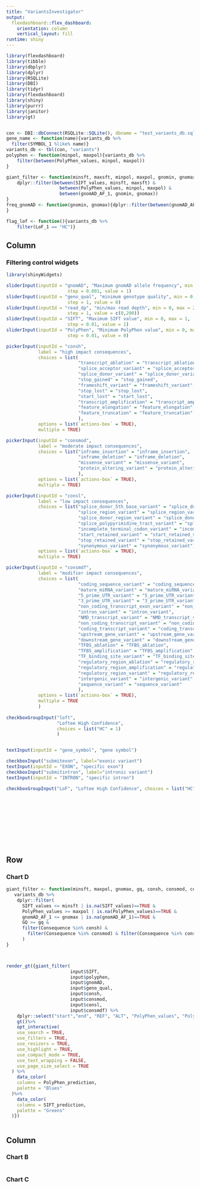 ```yaml
---
title: "VariantsInvestigator"
output: 
  flexdashboard::flex_dashboard:
    orientation: column
    vertical_layout: fill
runtime: shiny
---
```


```r
library(flexdashboard)
library(tibble)
library(dbplyr)
library(dplyr)
library(RSQLite)
library(DBI)
library(tidyr)
library(flexdashboard)
library(shiny)
library(purrr)
library(janitor)
library(gt)


con <- DBI::dbConnect(RSQLite::SQLite(), dbname = "test_variants_db.sqlit")
gene_name <- function(name){variants_db %>%
  filter(SYMBOL_1 %like% name)}
variants_db <- tbl(con, "variants")
polyphen <- function(minpol, maxpol){variants_db %>%
    filter(between(PolyPhen_values, minpol, maxpol))
}

giant_filter <- function(minsft, maxsft, minpol, maxpol, gnomin, gnomax){variants_db %>%
    dplyr::filter(between(SIFT_values, minsft, maxsft) & 
                    between(PolyPhen_values, minpol, maxpol) &
                    between(gnomAD_AF_1, gnomin, gnomax))
}
freq_gnomAD <- function(gnomin, gnomax){dplyr::filter(between(gnomAD_AF_1, gnomin, gnomax))
}

flag_lof <- function(){variants_db %>%
    filter(LoF_1 == "HC")}
```

Column {.sidebar}
-----------------------------------------------------------------------

### Filtering control widgets

```r
library(shinyWidgets)

sliderInput(inputId = "gnomAD", "Maximum gnomAD allele frequency", min = 0, max = 1,
                       step = 0.001, value = 1)
sliderInput(inputId = "geno_qual", "minimum genotype quality", min = 0, max = 99,
                       step = 1, value = 0)
sliderInput(inputId = "read_dp", "min/max read depth", min = 0, max = 200,
                       step = 1, value = c(0,200))
sliderInput(inputId = "SIFT", "Maximum SIFT value", min = 0, max = 1,
                       step = 0.01, value = 1)
sliderInput(inputId = "PolyPhen", "Minimum PolyPhen value", min = 0, max = 1,
                       step = 0.01, value = 0)

pickerInput(inputId = "consh", 
            label = "high impact consequences", 
            choices = list(
                           "transcript_ablation" = "transcript_ablation",
                           "splice_acceptor_variant" = "splice_acceptor_variant",
                           "splice_donor_variant" = "splice_donor_variant",
                           "stop_gained" = "stop_gained",
                           "frameshift_variant" = "frameshift_variant",
                           "stop_lost" = "stop_lost",
                           "start_lost" = "start_lost",
                           "transcript_amplification" = "transcript_amplification",
                           "feature_elongation" = "feature_elongation",
                           "feature_truncation" = "feature_truncation"
                           ), 
            options = list(`actions-box` = TRUE), 
            multiple = TRUE)

pickerInput(inputId = "consmod", 
            label = "moderate impact consequences", 
            choices = list("inframe_insertion" = "inframe_insertion",
                           "inframe_deletion" = "inframe_deletion",
                           "missense_variant" = "missense_variant",
                           "protein_altering_variant" = "protein_altering_variant"
                           ), 
            options = list(`actions-box` = TRUE),
            multiple = TRUE)

pickerInput(inputId = "consl", 
            label = "low impact consequences", 
            choices = list("splice_donor_5th_base_variant" = "splice_donor_5th_base_variant",
                           "splice_region_variant" = "splice_region_variant",
                           "splice_donor_region_variant" = "splice_donor_region_variant",
                           "splice_polypyrimidine_tract_variant" = "splice_polypyrimidine_tract_variant",
                           "incomplete_terminal_codon_variant" = "incomplete_terminal_codon_variant",
                           "start_retained_variant" = "start_retained_variant",
                           "stop_retained_variant" = "stop_retained_variant",
                           "synonymous_variant" = "synonymous_variant"), 
            options = list(`actions-box` = TRUE),
            multiple = TRUE)

pickerInput(inputId = "consmdf", 
            label = "modifier impact consequences", 
            choices = list(
                           "coding_sequence_variant" = "coding_sequence_variant",
                           "mature_miRNA_variant" = "mature_miRNA_variant",
                           "5_prime_UTR_variant" = "5_prime_UTR_variant",
                           "3_prime_UTR_variant" = "3_prime_UTR_variant",
                           "non_coding_transcript_exon_variant" = "non_coding_transcript_exon_variant",
                           "intron_variant" = "intron_variant",
                           "NMD_transcript_variant" = "NMD_transcript_variant",
                           "non_coding_transcript_variant" = "non_coding_transcript_variant",
                           "coding_transcript_variant" = "coding_transcript_variant",
                           "upstream_gene_variant" = "upstream_gene_variant",
                           "downstream_gene_variant" = "downstream_gene_variant",
                           "TFBS_ablation" = "TFBS_ablation",
                           "TFBS_amplification" = "TFBS_amplification",
                           "TF_binding_site_variant" = "TF_binding_site_variant",
                           "regulatory_region_ablation" = "regulatory_region_ablation",
                           "regulatory_region_amplification" = "regulatory_region_amplification",
                           "regulatory_region_variant" = "regulatory_region_variant",
                           "intergenic_variant" = "intergenic_variant",
                           "sequence_variant" = "sequence_variant"
                           ),
            options = list(`actions-box` = TRUE),
            multiple = TRUE
            )
  
checkboxGroupInput("loft", 
                   "Loftee High Confidence", 
                   choices = list("HC" = 1)
                   )


textInput(inputId = "gene_symbol", "gene symbol")

checkboxInput("submitexon", label="exonic variant")
textInput(inputId = "EXON", "specific exon")
checkboxInput("submitintron", label="intronic variant")
textInput(inputId = "INTRON", "specific intron")

checkboxGroupInput("LoF", "Loftee High Confidence", choices = list("HC" = 1))







  




```
Row {data-width=800}
-----------------------------------------------------------------------
### Chart D
```r
giant_filter <- function(minsft, maxpol, gnomax, gq, consh, consmod, consl, consmdf){
   variants_db %>%
    dplyr::filter(
      SIFT_values <= minsft | is.na(SIFT_values)==TRUE & 
      PolyPhen_values >= maxpol | is.na(PolyPhen_values)==TRUE &
      gnomAD_AF_1 <= gnomax | is.na(gnomAD_AF_1)==TRUE &
      GQ >= gq &
      filter(Consequence %in% consh) & 
        filter(Consequence %in% consmod) & filter(Consequence %in% consl) & filter(Consequence %in% consmdf)
      )
}



render_gt({giant_filter(
                        input$SIFT,
                        input$polyphen,
                        input$gnomAD,
                        input$geno_qual,
                        input$consh,
                        input$consmod,
                        input$consl,
                        input$consmdf) %>%
    dplyr::select("start","end", "REF", "ALT", "PolyPhen_values", "PolyPhen_prediction", "SIFT_values", "SIFT_prediction", "gnomAD_AF_1", "Consequence", "IMPACT_1") %>%
    gt()%>%
    opt_interactive(
    use_search = TRUE,
    use_filters = TRUE,
    use_resizers = TRUE,
    use_highlight = TRUE,
    use_compact_mode = TRUE,
    use_text_wrapping = FALSE,
    use_page_size_select = TRUE
  ) %>%
    data_color(
    columns = PolyPhen_prediction,
    palette = "Blues"
  )%>%
    data_color(
    columns = SIFT_prediction,
    palette = "Greens"
  )})
 
```
Column {data-width=150}
-----------------------------------------------------------------------

### Chart B

```html

```

### Chart C

```r

```

